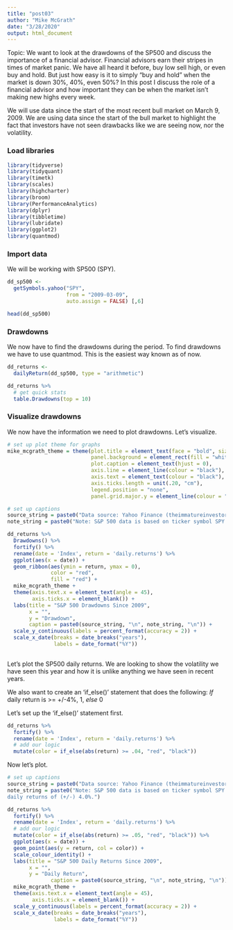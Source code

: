 ```yaml
---
title: "post03"
author: "Mike McGrath"
date: "3/28/2020"
output: html_document
---
```


Topic: We want to look at the drawdowns of the SP500 and discuss the importance of a financial advisor. Financial advisors earn their stripes in times of market panic. We have all heard it before, buy low sell high, or even buy and hold. But just how easy is it to simply "buy and hold" when the market is down 30%, 40%, even 50%? In this post I discuss the role of a financial advisor and how important they can be when the market isn't making new highs every week.

We will use data since the start of the most recent bull market on March 9, 2009. We are using data since the start of the bull market to highlight the fact that investors have not seen drawbacks like we are seeing now, nor the volatility. 

### Load libraries

```r

library(tidyverse)
library(tidyquant)
library(timetk)
library(scales)
library(highcharter)
library(broom)
library(PerformanceAnalytics)
library(dplyr)
library(tibbletime)
library(lubridate)
library(ggplot2)
library(quantmod)

```

### Import data

We will be working with SP500 (SPY).

```r

dd_sp500 <-
  getSymbols.yahoo("SPY",
                   from = "2009-03-09",
                   auto.assign = FALSE) [,6] 

head(dd_sp500)
```

### Drawdowns

We now have to find the drawdowns during the period. To find drawdowns we have to use quantmod. This is the easiest way known as of now. 

```r

dd_returns <-
  dailyReturn(dd_sp500, type = "arithmetic")

dd_returns %>%
  # get quick stats
  table.Drawdowns(top = 10)

```

### Visualize drawdowns
We now have the information we need to plot drawdowns. Let's visualize.

```r

# set up plot theme for graphs
mike_mcgrath_theme = theme(plot.title = element_text(face = "bold", size = 15),
                           panel.background = element_rect(fill = "white"),
                           plot.caption = element_text(hjust = 0),
                           axis.line = element_line(colour = "black"),
                           axis.text = element_text(colour = "black"),
                           axis.ticks.length = unit(.20, "cm"),
                           legend.position = "none",
                           panel.grid.major.y = element_line(colour = "#CCCCCC"))

# set up captions
source_string = paste0("Data source: Yahoo Finance (theimmatureinvestor.wordpress.com)")
note_string = paste0("Note: S&P 500 data is based on ticker symbol SPY.")

dd_returns %>%
  Drawdowns() %>%
  fortify() %>%
  rename(date = 'Index', return = 'daily.returns') %>%
  ggplot(aes(x = date)) +
  geom_ribbon(aes(ymin = return, ymax = 0),
              color = "red",
              fill = "red") +
  mike_mcgrath_theme +
  theme(axis.text.x = element_text(angle = 45),
        axis.ticks.x = element_blank()) + 
  labs(title = "S&P 500 Drawdowns Since 2009",
       x = "",
       y = "Drawdown",
       caption = paste0(source_string, "\n", note_string, "\n")) +
  scale_y_continuous(labels = percent_format(accuracy = 2)) +
  scale_x_date(breaks = date_breaks("years"),
               labels = date_format("%Y"))
  
```

Let's plot the SP500 daily returns. We are looking to show the volatility we have seen this year and how it is unlike anything we have seen in recent years.

We also want to create an 'if_else()' statement that does the following:
*If* daily return is >= +/-4%, 1, *else* 0 

Let's set up the 'if_else()' statement first. 

```r
dd_returns %>%
  fortify() %>%
  rename(date = 'Index', return = 'daily.returns') %>% 
  # add our logic
  mutate(color = if_else(abs(return) >= .04, "red", "black")) 

```

Now let's plot.

```r

# set up captions
source_string = paste0("Data source: Yahoo Finance (theimmatureinvestor.wordpress.com)")
note_string = paste0("Note: S&P 500 data is based on ticker symbol SPY. Red dots correspond to 
daily returns of (+/-) 4.0%.")

dd_returns %>%
  fortify() %>%
  rename(date = 'Index', return = 'daily.returns') %>%
  # add our logic
  mutate(color = if_else(abs(return) >= .05, "red", "black")) %>%
  ggplot(aes(x = date)) +
  geom_point(aes(y = return, col = color)) +
  scale_colour_identity() +
  labs(title = "S&P 500 Daily Returns Since 2009",
       x = "",
       y = "Daily Return",
              caption = paste0(source_string, "\n", note_string, "\n")) +
  mike_mcgrath_theme +
  theme(axis.text.x = element_text(angle = 45),
        axis.ticks.x = element_blank()) +
  scale_y_continuous(labels = percent_format(accuracy = 2)) +
  scale_x_date(breaks = date_breaks("years"),
               labels = date_format("%Y"))

```





